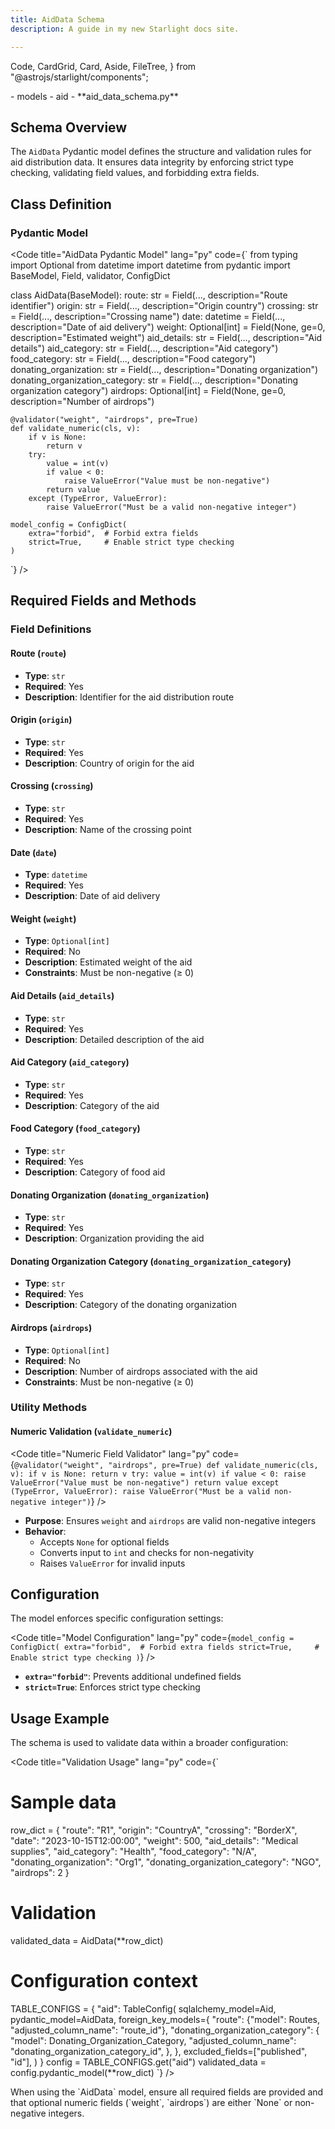 ```yaml
---
title: AidData Schema
description: A guide in my new Starlight docs site.

---
```


  Code,
  CardGrid,
  Card,
  Aside,
  FileTree,
} from "@astrojs/starlight/components";

<FileTree>
- models
  - aid
    - **aid_data_schema.py**
</FileTree>

## Schema Overview

The `AidData` Pydantic model defines the structure and validation rules for aid distribution data. It ensures data integrity by enforcing strict type checking, validating field values, and forbidding extra fields.

## Class Definition

### Pydantic Model

<Code
  title="AidData Pydantic Model"
  lang="py"
  code={`
from typing import Optional
from datetime import datetime
from pydantic import BaseModel, Field, validator, ConfigDict

class AidData(BaseModel):
    route: str = Field(..., description="Route identifier")
    origin: str = Field(..., description="Origin country")
    crossing: str = Field(..., description="Crossing name")
    date: datetime = Field(..., description="Date of aid delivery")
    weight: Optional[int] = Field(None, ge=0, description="Estimated weight")
    aid_details: str = Field(..., description="Aid details")
    aid_category: str = Field(..., description="Aid category")
    food_category: str = Field(..., description="Food category")
    donating_organization: str = Field(..., description="Donating organization")
    donating_organization_category: str = Field(..., description="Donating organization category")
    airdrops: Optional[int] = Field(None, ge=0, description="Number of airdrops")

    @validator("weight", "airdrops", pre=True)
    def validate_numeric(cls, v):
        if v is None:
            return v
        try:
            value = int(v)
            if value < 0:
                raise ValueError("Value must be non-negative")
            return value
        except (TypeError, ValueError):
            raise ValueError("Must be a valid non-negative integer")

    model_config = ConfigDict(
        extra="forbid",  # Forbid extra fields
        strict=True,     # Enable strict type checking
    )
`}
/>

## Required Fields and Methods

### Field Definitions

#### Route (`route`)
- **Type**: `str`
- **Required**: Yes
- **Description**: Identifier for the aid distribution route

#### Origin (`origin`)
- **Type**: `str`
- **Required**: Yes
- **Description**: Country of origin for the aid

#### Crossing (`crossing`)
- **Type**: `str`
- **Required**: Yes
- **Description**: Name of the crossing point

#### Date (`date`)
- **Type**: `datetime`
- **Required**: Yes
- **Description**: Date of aid delivery

#### Weight (`weight`)
- **Type**: `Optional[int]`
- **Required**: No
- **Description**: Estimated weight of the aid
- **Constraints**: Must be non-negative (≥ 0)

#### Aid Details (`aid_details`)
- **Type**: `str`
- **Required**: Yes
- **Description**: Detailed description of the aid

#### Aid Category (`aid_category`)
- **Type**: `str`
- **Required**: Yes
- **Description**: Category of the aid

#### Food Category (`food_category`)
- **Type**: `str`
- **Required**: Yes
- **Description**: Category of food aid

#### Donating Organization (`donating_organization`)
- **Type**: `str`
- **Required**: Yes
- **Description**: Organization providing the aid

#### Donating Organization Category (`donating_organization_category`)
- **Type**: `str`
- **Required**: Yes
- **Description**: Category of the donating organization

#### Airdrops (`airdrops`)
- **Type**: `Optional[int]`
- **Required**: No
- **Description**: Number of airdrops associated with the aid
- **Constraints**: Must be non-negative (≥ 0)

### Utility Methods

#### Numeric Validation (`validate_numeric`)

<Code
  title="Numeric Field Validator"
  lang="py"
  code={`
@validator("weight", "airdrops", pre=True)
def validate_numeric(cls, v):
    if v is None:
        return v
    try:
        value = int(v)
        if value < 0:
            raise ValueError("Value must be non-negative")
        return value
    except (TypeError, ValueError):
        raise ValueError("Must be a valid non-negative integer")
`}
/>

- **Purpose**: Ensures `weight` and `airdrops` are valid non-negative integers
- **Behavior**: 
  - Accepts `None` for optional fields
  - Converts input to `int` and checks for non-negativity
  - Raises `ValueError` for invalid inputs

## Configuration

The model enforces specific configuration settings:

<Code
  title="Model Configuration"
  lang="py"
  code={`
model_config = ConfigDict(
    extra="forbid",  # Forbid extra fields
    strict=True,     # Enable strict type checking
)
`}
/>

- **`extra="forbid"`**: Prevents additional undefined fields
- **`strict=True`**: Enforces strict type checking

## Usage Example

The schema is used to validate data within a broader configuration:

<Code
  title="Validation Usage"
  lang="py"
  code={`
# Sample data
row_dict = {
    "route": "R1",
    "origin": "CountryA",
    "crossing": "BorderX",
    "date": "2023-10-15T12:00:00",
    "weight": 500,
    "aid_details": "Medical supplies",
    "aid_category": "Health",
    "food_category": "N/A",
    "donating_organization": "Org1",
    "donating_organization_category": "NGO",
    "airdrops": 2
}

# Validation
validated_data = AidData(**row_dict)

# Configuration context
TABLE_CONFIGS = {
    "aid": TableConfig(
        sqlalchemy_model=Aid,
        pydantic_model=AidData,
        foreign_key_models={
            "route": {"model": Routes, "adjusted_column_name": "route_id"},
            "donating_organization_category": {
                "model": Donating_Organization_Category,
                "adjusted_column_name": "donating_organization_category_id",
            },
        },
        excluded_fields=["published", "id"],
    )
}
config = TABLE_CONFIGS.get("aid")
validated_data = config.pydantic_model(**row_dict)
`}
/>

<Aside type="tip">
  When using the `AidData` model, ensure all required fields are provided and that optional numeric fields (`weight`, `airdrops`) are either `None` or non-negative integers.
</Aside>